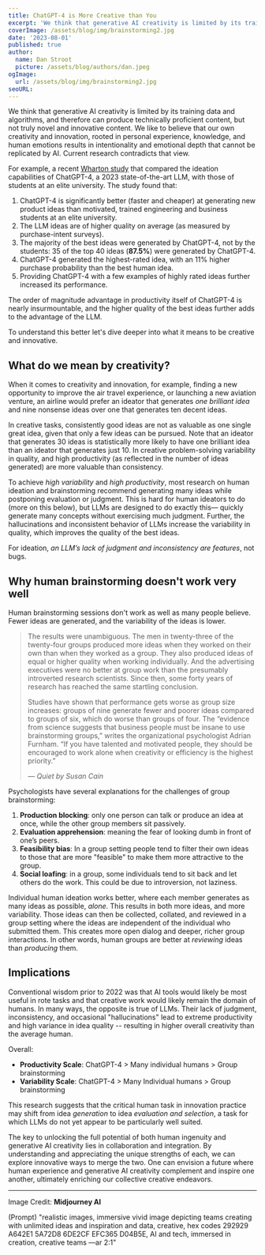 ```yaml
---
title: ChatGPT-4 is More Creative than You
excerpt: 'We think that generative AI creativity is limited by its training data and algorithms, and therefore can produce technically proficient content, but not truly novel and innovative content. We like to believe that our own creativity and innovation, rooted in personal experience, knowledge, and human emotions results in intentionality and emotional depth that cannot be replicated by AI. Current research contradicts that view.'
coverImage: /assets/blog/img/brainstorming2.jpg
date: '2023-08-01'
published: true
author:
  name: Dan Stroot
  picture: /assets/blog/authors/dan.jpeg
ogImage:
  url: /assets/blog/img/brainstorming2.jpg
seoURL:
---
```


We think that generative AI creativity is limited by its training data and algorithms, and therefore can produce technically proficient content, but not truly novel and innovative content. We like to believe that our own creativity and innovation, rooted in personal experience, knowledge, and human emotions results in intentionality and emotional depth that cannot be replicated by AI. Current research contradicts that view.

For example, a recent [Wharton study](https://papers.ssrn.com/sol3/papers.cfm?abstract_id=4526071) that compared the ideation capabilities of ChatGPT-4, a 2023 state-of-the-art LLM, with those of students at an elite university. The study found that:

1. ChatGPT-4 is significantly better (faster and cheaper) at generating new product ideas than motivated, trained engineering and business students at an elite university.
2. The LLM ideas are of higher quality on average (as measured by purchase-intent surveys).
3. The majority of the best ideas were generated by ChatGPT-4, not by the students: 35 of the top 40 ideas (**87.5%**) were generated by ChatGPT-4.
4. ChatGPT-4 generated the highest-rated idea, with an 11% higher purchase probability than the best human idea.
5. Providing ChatGPT-4 with a few examples of highly rated ideas further increased its performance.

The order of magnitude advantage in productivity itself of ChatGPT-4 is nearly insurmountable, and the higher quality of the best ideas further adds to the advantage of the LLM.

To understand this better let's dive deeper into what it means to be creative and innovative.

## What do we mean by creativity?

When it comes to creativity and innovation, for example, finding a new opportunity to improve the air travel experience, or launching a new aviation venture, an airline would prefer an ideator that generates _one brilliant idea_ and nine nonsense ideas over one that generates ten decent ideas.

In creative tasks, consistently good ideas are not as valuable as one single great idea, given that only a few ideas can be pursued. Note that an ideator that generates 30 ideas is statistically more likely to have one brilliant idea than an ideator that generates just 10. In creative problem-solving variability in quality, and high productivity (as reflected in the number of ideas generated) are more valuable than consistency.

To achieve _high variability_ and _high productivity_, most research on human ideation and brainstorming recommend generating many ideas while postponing evaluation or judgment. This is hard for human ideators to do (more on this below), but LLMs are designed to do exactly this— quickly generate many concepts without exercising much judgment. Further, the hallucinations and inconsistent behavior of LLMs increase the variability in quality, which improves the quality of the best ideas.

For ideation, _an LLM’s lack of judgment and inconsistency are features_, not bugs.

## Why human brainstorming doesn't work very well

Human brainstorming sessions don't work as well as many people believe. Fewer ideas are generated, and the variability of the ideas is lower.

> The results were unambiguous. The men in twenty-three of the twenty-four groups produced more ideas when they worked on their own than when they worked as a group. They also produced ideas of equal or higher quality when working individually. And the advertising executives were no better at group work than the presumably introverted research scientists. Since then, some forty years of research has reached the same startling conclusion.
>
> Studies have shown that performance gets worse as group size increases: groups of nine generate fewer and poorer ideas compared to groups of six, which do worse than groups of four. The “evidence from science suggests that business people must be insane to use brainstorming groups,” writes the organizational psychologist Adrian Furnham. “If you have talented and motivated people, they should be encouraged to work alone when creativity or efficiency is the highest priority.”
>
> <cite>&mdash; Quiet by Susan Cain</cite>

Psychologists have several explanations for the challenges of group brainstorming:

1. **Production blocking**: only one person can talk or produce an idea at once, while the other group members sit passively.
2. **Evaluation apprehension**: meaning the fear of looking dumb in front of one’s peers.
3. **Feasibility bias**: In a group setting people tend to filter their own ideas to those that are more "feasible" to make them more attractive to the group.
4. **Social loafing**: in a group, some individuals tend to sit back and let others do the work. This could be due to introversion, not laziness.

Individual human ideation works better, where each member generates as many ideas as possible, _alone_. This results in both more ideas, and more variability. Those ideas can then be collected, collated, and reviewed in a group setting where the ideas are independent of the individual who submitted them. This creates more open dialog and deeper, richer group interactions. In other words, human groups are better at _reviewing_ ideas than _producing_ them.

## Implications

Conventional wisdom prior to 2022 was that AI tools would likely be most useful in rote tasks and that creative work would likely remain the domain of humans. In many ways, the opposite is true of LLMs. Their lack of judgment, inconsistency, and occasional "hallucinations" lead to extreme productivity and high variance in idea quality -- resulting in higher overall creativity than the average human.

Overall:

- **Productivity Scale**: ChatGPT-4 > Many individual humans > Group brainstorming
- **Variability Scale**: ChatGPT-4 > Many Individual humans > Group brainstorming

This research suggests that the critical human task in innovation practice may shift from idea _generation_ to idea _evaluation and selection_, a task for which LLMs do not yet appear to be particularly well suited.

The key to unlocking the full potential of both human ingenuity and generative AI creativity lies in collaboration and integration. By understanding and appreciating the unique strengths of each, we can explore innovative ways to merge the two. One can envision a future where human experience and generative AI creativity complement and inspire one another, ultimately enriching our collective creative endeavors.

---

Image Credit: **Midjourney AI**

<span className="text-sm">
  (Prompt) "realistic images, immersive vivid image depicting teams creating
  with unlimited ideas and inspiration and data, creative, hex codes 292929
  A642E1 5A72D8 6DE2CF EFC365 D04B5E, AI and tech, immersed in creation,
  creative teams —ar 2:1"
</span>
